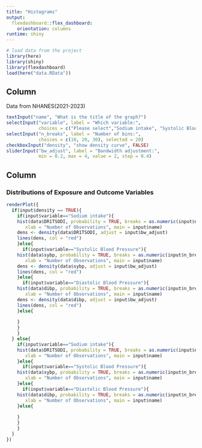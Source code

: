 ```yaml
---
title: "Histograms"
output: 
  flexdashboard::flex_dashboard:
    orientation: columns
runtime: shiny
---
```


```r
# load data from the project
library(here)
library(shiny)
library(flexdashboard)
load(here("data.RData"))
```

## Column {.sidebar}

Data from NHANES(2021-2023)

```r
textInput("name", "What is the title of the graph?")
selectInput("variable", label = "Which variable:",
            choices = c("Please select","Sodium intake", "Systolic Blood Pressure", "Diastolic Blood Pressure"), selected = "Please select")
selectInput("n_breaks", label = "Number of bins:",
            choices = c(10, 20, 30), selected = 20)
checkboxInput("density", "show density curve", FALSE)
sliderInput("bw_adjust", label = "Bandwidth adjustment:",
            min = 0.2, max = 4, value = 2, step = 0.4)
```

## Column

### Distributions of Exposure and Outcome Variables

```r
renderPlot({
  if(input$density == TRUE){
    if(input$variable=="Sodium intake"){
    hist(data$DR1TSODI, probability = TRUE, breaks = as.numeric(input$n_breaks),
       xlab = "Number of Observations", main = input$name)
    dens <- density(data$DR1TSODI, adjust = input$bw_adjust)
    lines(dens, col = "red")
    }else{
      if(input$variable=="Systolic Blood Pressure"){
    hist(data$sybp, probability = TRUE, breaks = as.numeric(input$n_breaks),
       xlab = "Number of Observations", main = input$name)
    dens <- density(data$sybp, adjust = input$bw_adjust)
    lines(dens, col = "red")
    }else{
      if(input$variable=="Diastolic Blood Pressure"){
    hist(data$dibp, probability = TRUE, breaks = as.numeric(input$n_breaks),
       xlab = "Number of Observations", main = input$name)
    dens <- density(data$dibp, adjust = input$bw_adjust)
    lines(dens, col = "red")
    }else{
      
    }
    }
    }
  } else{
    if(input$variable=="Sodium intake"){
    hist(data$DR1TSODI, probability = TRUE, breaks = as.numeric(input$n_breaks),
       xlab = "Number of Observations", main = input$name)
    }else{
      if(input$variable=="Systolic Blood Pressure"){
    hist(data$sybp, probability = TRUE, breaks = as.numeric(input$n_breaks),
       xlab = "Number of Observations", main = input$name)
    }else{
      if(input$variable=="Diastolic Blood Pressure"){
    hist(data$dibp, probability = TRUE, breaks = as.numeric(input$n_breaks),
       xlab = "Number of Observations", main = input$name)
    }else{
      
    }
    }
    }
  }
})

```
